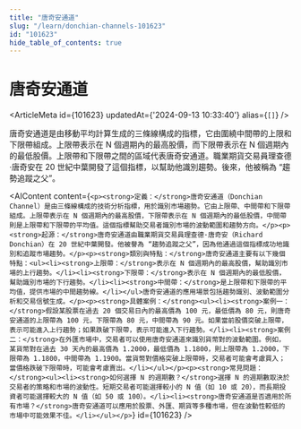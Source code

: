 ```yaml
---
title: "唐奇安通道"
slug: "/learn/donchian-channels-101623"
id: "101623"
hide_table_of_contents: true
---
```



# 唐奇安通道

<ArticleMeta id={101623} updatedAt={'2024-09-13 10:33:40'} alias={`[]`} />
<div className='border-solid border-b border-t-0 my-4 border-[var(--ifm-color-gray-300)]' />

唐奇安通道是由移動平均計算生成的三條線構成的指標，它由圍繞中間帶的上限和下限帶組成。上限帶表示在 N 個週期內的最高股價，而下限帶表示在 N 個週期內的最低股價。上限帶和下限帶之間的區域代表唐奇安通道。職業期貨交易員理查德·唐奇安在 20 世紀中葉開發了這個指標，以幫助他識別趨勢。後來，他被稱為 “趨勢追蹤之父”。

<AIContent content={`<p><strong>定義：</strong>唐奇安通道（Donchian Channel）是由三條線構成的技術分析指標，用於識別市場趨勢。它由上限帶、中間帶和下限帶組成。上限帶表示在 N 個週期內的最高股價，下限帶表示在 N 個週期內的最低股價，中間帶則是上限帶和下限帶的平均值。這個指標幫助交易者識別市場的波動範圍和趨勢方向。</p><p><strong>起源：</strong>唐奇安通道由職業期貨交易員理查德·唐奇安（Richard Donchian）在 20 世紀中葉開發。他被譽為 “趨勢追蹤之父”，因為他通過這個指標成功地識別和追蹤市場趨勢。</p><p><strong>類別與特點：</strong>唐奇安通道主要有以下幾個特點：<ul><li><strong>上限帶：</strong>表示在 N 個週期內的最高股價，幫助識別市場的上行趨勢。</li><li><strong>下限帶：</strong>表示在 N 個週期內的最低股價，幫助識別市場的下行趨勢。</li><li><strong>中間帶：</strong>是上限帶和下限帶的平均值，提供市場的中間趨勢線。</li></ul>唐奇安通道的應用場景包括趨勢識別、波動範圍分析和交易信號生成。</p><p><strong>具體案例：</strong><ul><li><strong>案例一：</strong>假設某股票在過去 20 個交易日內的最高價為 100 元，最低價為 80 元，則唐奇安通道的上限帶為 100 元，下限帶為 80 元，中間帶為 90 元。如果當前股價突破上限帶，表示可能進入上行趨勢；如果跌破下限帶，表示可能進入下行趨勢。</li><li><strong>案例二：</strong>在外匯市場中，交易者可以使用唐奇安通道來識別貨幣對的波動範圍。例如，某貨幣對在過去 30 天內的最高價為 1.2000，最低價為 1.1800，則上限帶為 1.2000，下限帶為 1.1800，中間帶為 1.1900。當貨幣對價格突破上限帶時，交易者可能會考慮買入；當價格跌破下限帶時，可能會考慮賣出。</li></ul></p><p><strong>常見問題：</strong><ul><li><strong>如何選擇 N 的週期數？</strong>選擇 N 的週期數取決於交易者的策略和市場的波動性。短期交易者可能選擇較小的 N 值（如 10 或 20），而長期投資者可能選擇較大的 N 值（如 50 或 100）。</li><li><strong>唐奇安通道是否適用於所有市場？</strong>唐奇安通道可以應用於股票、外匯、期貨等多種市場，但在波動性較低的市場中可能效果不佳。</li></ul></p>`} id={101623} />
